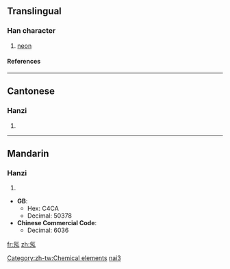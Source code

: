 ==Translingual==
===Han character===
{{Han char|rn=84|rad=气|as=02|sn=6|four=8021<sub>7</sub>|canj=人弓弓竹尸 (ONNHS)}}
# [[neon]]
====References====
{{Han ref|kx=0599.041|dkj=17045|hdz=32010.050|uh=6C16|ud=27670|bh=A6BB|bd=42683}}

----
==Cantonese==
===Hanzi===
{{yue-hanzi|jyut=|y=naai5}}
# {{defn|Cantonese}}

----
==Mandarin==
===Hanzi===
{{cmn-hanzi|pin=[[nǎi]] (nai3)|wg=nai<sup>3</sup>}}
# {{defn|Mandarin}}



[[Category:zh-tw:Chemical elements]]
[[Category:zh-cn:Chemical elements|nai3]]

* '''GB''':
** Hex: C4CA
** Decimal: 50378
* '''Chinese Commercial Code''':
** Decimal: 6036

[[fr:氖]]
[[zh:氖]]